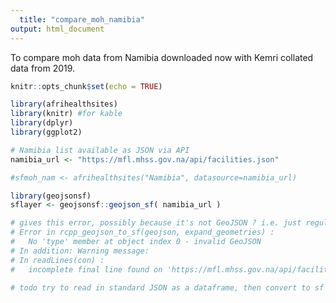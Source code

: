 ```yaml
---
  title: "compare_moh_namibia"
output: html_document
---
```

  
To compare moh data from Namibia downloaded now with Kemri collated data from 2019.

```r
knitr::opts_chunk$set(echo = TRUE)

library(afrihealthsites)
library(knitr) #for kable
library(dplyr)
library(ggplot2)

```


```r

# Namibia list available as JSON via API
namibia_url <- "https://mfl.mhss.gov.na/api/facilities.json"

#sfmoh_nam <- afrihealthsites("Namibia", datasource=namibia_url)

library(geojsonsf)
sflayer <- geojsonsf::geojson_sf( namibia_url )

# gives this error, possibly because it's not GeoJSON ? i.e. just regular JSON
# Error in rcpp_geojson_to_sf(geojson, expand_geometries) : 
#   No 'type' member at object index 0 - invalid GeoJSON
# In addition: Warning message:
# In readLines(con) :
#   incomplete final line found on 'https://mfl.mhss.gov.na/api/facilities.json'

# todo try to read in standard JSON as a dataframe, then convert to sf by specifying the lat-lon columns


```



